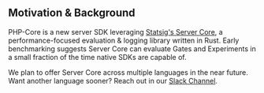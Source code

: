 ## Motivation & Background

PHP-Core is a new server SDK leveraging [Statsig's Server Core](https://github.com/statsig-io/statsig-server-core), a performance-focused evaluation & logging library written in Rust. Early benchmarking suggests Server Core can evaluate Gates and Experiments in a small fraction of the time native SDKs are capable of. 

We plan to offer Server Core across multiple languages in the near future. Want another language sooner? Reach out in our [Slack Channel](https://statsig.com/slack).
